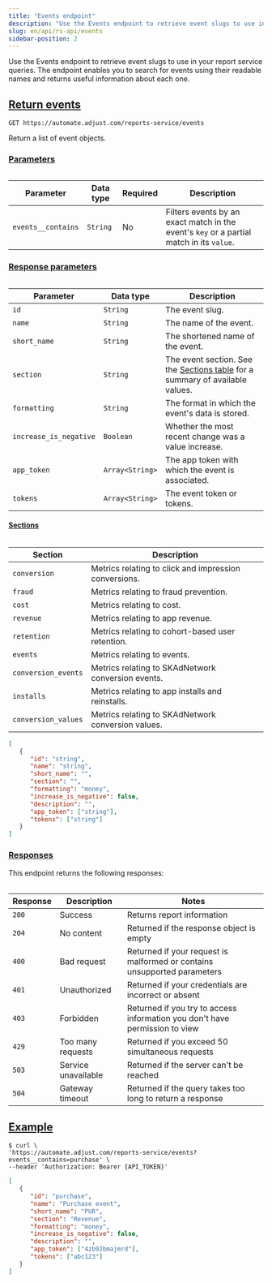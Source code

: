 ```yaml
---
title: "Events endpoint"
description: "Use the Events endpoint to retrieve event slugs to use in your report service queries."
slug: en/api/rs-api/events
sidebar-position: 2
---
```


Use the Events endpoint to retrieve event slugs to use in your report service queries. The endpoint enables you to search for events using their readable names and returns useful information about each one.

## [Return events](return-events)

```http title="Endpoint" "/reports-service/events"
GET https://automate.adjust.com/reports-service/events
```

Return a list of event objects.

### [Parameters](parameters)

<Table>

| Parameter          | Data type | Required | Description                                                                              |
| ------------------ | --------- | -------- | ---------------------------------------------------------------------------------------- |
| `events__contains` | `String`  | No       | Filters events by an exact match in the event's `key` or a partial match in its `value`. |

</Table>

### [Response parameters](response-parameters)

<Table>

| Parameter              | Data type       | Description                                                                                         |
| ---------------------- | --------------- | --------------------------------------------------------------------------------------------------- |
| `id`                   | `String`        | The event slug.                                                                                     |
| `name`                 | `String`        | The name of the event.                                                                              |
| `short_name`           | `String`        | The shortened name of the event.                                                                    |
| `section`              | `String`        | The event section. See the [Sections table](#rs-events-sections) for a summary of available values. |
| `formatting`           | `String`        | The format in which the event's data is stored.                                                     |
| `increase_is_negative` | `Boolean`       | Whether the most recent change was a value increase.                                                |
| `app_token`            | `Array<String>` | The app token with which the event is associated.                                                   |
| `tokens`               | `Array<String>` | The event token or tokens.                                                                          |

</Table>

#### [Sections](sections)

<Table>

| Section             | Description                                           |
| ------------------- | ----------------------------------------------------- |
| `conversion`        | Metrics relating to click and impression conversions. |
| `fraud`             | Metrics relating to fraud prevention.                 |
| `cost`              | Metrics relating to cost.                             |
| `revenue`           | Metrics relating to app revenue.                      |
| `retention`         | Metrics relating to cohort-based user retention.      |
| `events`            | Metrics relating to events.                           |
| `conversion_events` | Metrics relating to SKAdNetwork conversion events.    |
| `installs`          | Metrics relating to app installs and reinstalls.      |
| `conversion_values` | Metrics relating to SKAdNetwork conversion values.    |

</Table>

```json title="Response format"
[
   {
      "id": "string",
      "name": "string",
      "short_name": "",
      "section": "",
      "formatting": "money",
      "increase_is_negative": false,
      "description": "",
      "app_token": ["string"],
      "tokens": ["string"]
   }
]
```

### [Responses](responses)

This endpoint returns the following responses:

<Table>

| Response | Description         | Notes                                                                       |
| -------- | ------------------- | --------------------------------------------------------------------------- |
| `200`    | Success             | Returns report information                                                  |
| `204`    | No content          | Returned if the response object is empty                                    |
| `400`    | Bad request         | Returned if your request is malformed or contains unsupported parameters    |
| `401`    | Unauthorized        | Returned if your credentials are incorrect or absent                        |
| `403`    | Forbidden           | Returned if you try to access information you don't have permission to view |
| `429`    | Too many requests   | Returned if you exceed 50 simultaneous requests                             |
| `503`    | Service unavailable | Returned if the server can't be reached                                     |
| `504`    | Gateway timeout     | Returned if the query takes too long to return a response                   |

</Table>

## [Example](example)

```console title="cURL" "events__contains=purchase"
$ curl \
'https://automate.adjust.com/reports-service/events?events__contains=purchase' \
--header 'Authorization: Bearer {API_TOKEN}'
```

```json title="Success response"
[
   {
      "id": "purchase",
      "name": "Purchase event",
      "short_name": "PUR",
      "section": "Revenue",
      "formatting": "money",
      "increase_is_negative": false,
      "description": "",
      "app_token": ["4zb92bmajmrd"],
      "tokens": ["abc123"]
   }
]
```
